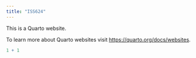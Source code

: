 ```yaml
---
title: "ISS624"
---
```


This is a Quarto website.

To learn more about Quarto websites visit <https://quarto.org/docs/websites>.

```r
1 + 1
```
